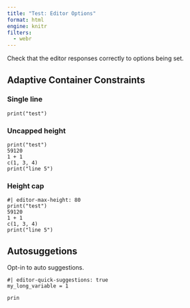 ```yaml
---
title: "Test: Editor Options"
format: html
engine: knitr
filters:
  - webr
---
```


Check that the editor responses correctly to options being set. 

## Adaptive Container Constraints 

### Single line

```webr-r
print("test")
```

### Uncapped height

```webr-r
print("test")
59120
1 + 1
c(1, 3, 4)
print("line 5")
```

### Height cap

```webr-r
#| editor-max-height: 80
print("test")
59120
1 + 1
c(1, 3, 4)
print("line 5")
```

## Autosuggetions

Opt-in to auto suggestions.

```webr-r
#| editor-quick-suggestions: true
my_long_variable = 1

prin
```
